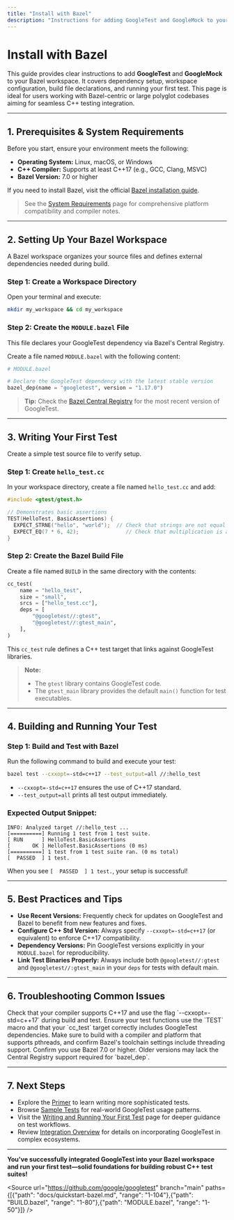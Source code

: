 ```yaml
---
title: "Install with Bazel"
description: "Instructions for adding GoogleTest and GoogleMock to your Bazel workspace, including dependency setup and example usage. Ideal for Bazel-centric or large polyglot codebases."
---
```


# Install with Bazel

This guide provides clear instructions to add **GoogleTest** and **GoogleMock** to your Bazel workspace. It covers dependency setup, workspace configuration, build file declarations, and running your first test. This page is ideal for users working with Bazel-centric or large polyglot codebases aiming for seamless C++ testing integration.

---

## 1. Prerequisites & System Requirements

Before you start, ensure your environment meets the following:

- **Operating System:** Linux, macOS, or Windows
- **C++ Compiler:** Supports at least C++17 (e.g., GCC, Clang, MSVC)
- **Bazel Version:** 7.0 or higher

If you need to install Bazel, visit the official [Bazel installation guide](https://bazel.build/install).

> See the [System Requirements](getting-started/prerequisites-installation/system-requirements) page for comprehensive platform compatibility and compiler notes.

---

## 2. Setting Up Your Bazel Workspace

A Bazel workspace organizes your source files and defines external dependencies needed during build.

### Step 1: Create a Workspace Directory

Open your terminal and execute:

```bash
mkdir my_workspace && cd my_workspace
```

### Step 2: Create the `MODULE.bazel` File

This file declares your GoogleTest dependency via Bazel's Central Registry.

Create a file named `MODULE.bazel` with the following content:

```python
# MODULE.bazel

# Declare the GoogleTest dependency with the latest stable version
bazel_dep(name = "googletest", version = "1.17.0")
```

> **Tip:** Check the [Bazel Central Registry](https://registry.bazel.build/modules/googletest) for the most recent version of GoogleTest.

---

## 3. Writing Your First Test

Create a simple test source file to verify setup.

### Step 1: Create `hello_test.cc`

In your workspace directory, create a file named `hello_test.cc` and add:

```cpp
#include <gtest/gtest.h>

// Demonstrates basic assertions
TEST(HelloTest, BasicAssertions) {
  EXPECT_STRNE("hello", "world");  // Check that strings are not equal
  EXPECT_EQ(7 * 6, 42);               // Check that multiplication is as expected
}
```

### Step 2: Create the Bazel Build File

Create a file named `BUILD` in the same directory with the contents:

```python
cc_test(
    name = "hello_test",
    size = "small",
    srcs = ["hello_test.cc"],
    deps = [
        "@googletest//:gtest",
        "@googletest//:gtest_main",
    ],
)
```

This `cc_test` rule defines a C++ test target that links against GoogleTest libraries.

> **Note:**
> - The `gtest` library contains GoogleTest code.
> - The `gtest_main` library provides the default `main()` function for test executables.

---

## 4. Building and Running Your Test

### Step 1: Build and Test with Bazel

Run the following command to build and execute your test:

```bash
bazel test --cxxopt=-std=c++17 --test_output=all //:hello_test
```

- `--cxxopt=-std=c++17` ensures the use of C++17 standard.
- `--test_output=all` prints all test output immediately.

### Expected Output Snippet:

```
INFO: Analyzed target //:hello_test ...
[==========] Running 1 test from 1 test suite.
[ RUN      ] HelloTest.BasicAssertions
[       OK ] HelloTest.BasicAssertions (0 ms)
[==========] 1 test from 1 test suite ran. (0 ms total)
[  PASSED  ] 1 test.
```

When you see `[  PASSED  ] 1 test.`, your setup is successful!

---

## 5. Best Practices and Tips

- **Use Recent Versions:** Frequently check for updates on GoogleTest and Bazel to benefit from new features and fixes.
- **Configure C++ Std Version:** Always specify `--cxxopt=-std=c++17` (or equivalent) to enforce C++17 compatibility.
- **Dependency Versions:** Pin GoogleTest versions explicitly in your `MODULE.bazel` for reproducibility.
- **Link Test Binaries Properly:** Always include both `@googletest//:gtest` and `@googletest//:gtest_main` in your `deps` for tests with default main.

---

## 6. Troubleshooting Common Issues

<AccordionGroup title="Troubleshooting GoogleTest with Bazel">
<Accordion title="Error: Unsupported C++ Standard">
Check that your compiler supports C++17 and use the flag `--cxxopt=-std=c++17` during build and test.
</Accordion>
<Accordion title="Test Does Not Run or Finds No Tests">
Ensure your test functions use the `TEST` macro and that your `cc_test` target correctly includes GoogleTest dependencies.
</Accordion>
<Accordion title="Linker Errors Related to pthread or Threading">
Make sure to build with a compiler and platform that supports pthreads, and confirm Bazel's toolchain settings include threading support.
</Accordion>
<Accordion title="Bazel Version Incompatibility">
Confirm you use Bazel 7.0 or higher. Older versions may lack the Central Registry support required for `bazel_dep`.
</Accordion>
</AccordionGroup>

---

## 7. Next Steps

- Explore the [Primer](primer.md) to learn writing more sophisticated tests.
- Browse [Sample Tests](samples.md) for real-world GoogleTest usage patterns.
- Visit the [Writing and Running Your First Test](getting-started/first-test-setup/writing-running-first-test) page for deeper guidance on test workflows.
- Review [Integration Overview](overview/architecture-features-integration/integration-overview) for details on incorporating GoogleTest in complex ecosystems.

---

**You've successfully integrated GoogleTest into your Bazel workspace and run your first test—solid foundations for building robust C++ test suites!**

<Source url="https://github.com/google/googletest" branch="main" paths={[{"path": "docs/quickstart-bazel.md", "range": "1-104"},{"path": "BUILD.bazel", "range": "1-80"},{"path": "MODULE.bazel", "range": "1-50"}]} />